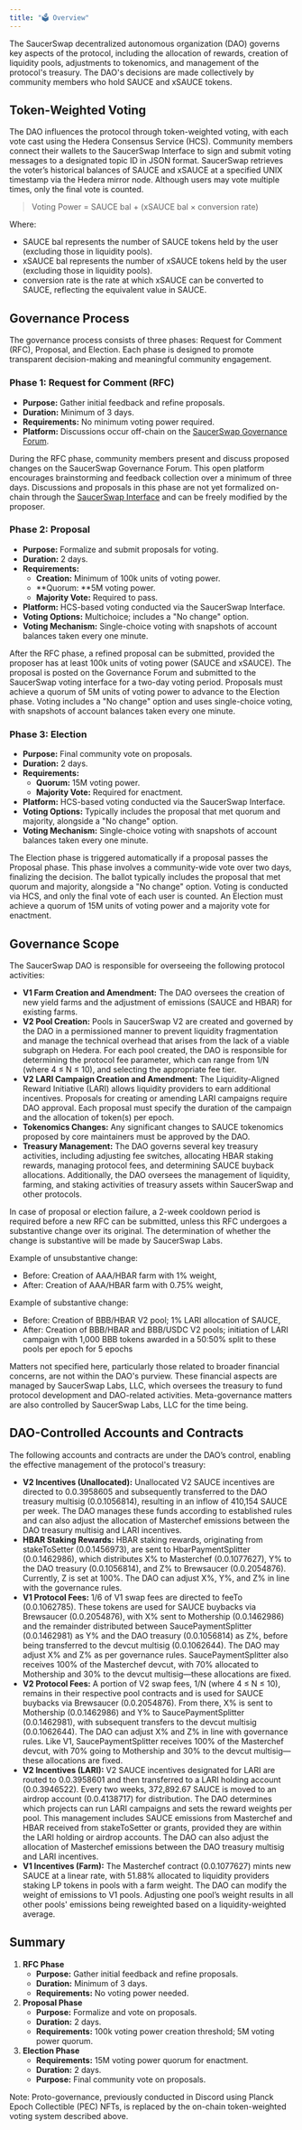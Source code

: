 ```yaml
---
title: "🗳️ Overview"
---
```


The SaucerSwap decentralized autonomous organization (DAO) governs key aspects of the protocol, including the allocation of rewards, creation of liquidity pools, adjustments to tokenomics, and management of the protocol's treasury. The DAO's decisions are made collectively by community members who hold SAUCE and xSAUCE tokens.

## Token-Weighted Voting

The DAO influences the protocol through token-weighted voting, with each vote cast using the Hedera Consensus Service (HCS). Community members connect their wallets to the SaucerSwap Interface to sign and submit voting messages to a designated topic ID in JSON format. SaucerSwap retrieves the voter’s historical balances of SAUCE and xSAUCE at a specified UNIX timestamp via the Hedera mirror node. Although users may vote multiple times, only the final vote is counted.

> Voting Power = SAUCE bal \+ (xSAUCE bal × conversion rate)

Where:

- SAUCE bal represents the number of SAUCE tokens held by the user (excluding those in liquidity pools).
- xSAUCE bal represents the number of xSAUCE tokens held by the user (excluding those in liquidity pools).
- conversion rate is the rate at which xSAUCE can be converted to SAUCE, reflecting the equivalent value in SAUCE.

## Governance Process

The governance process consists of three phases: Request for Comment (RFC), Proposal, and Election. Each phase is designed to promote transparent decision-making and meaningful community engagement.

### Phase 1: Request for Comment (RFC)

- **Purpose:** Gather initial feedback and refine proposals.
- **Duration:** Minimum of 3 days.
- **Requirements:** No minimum voting power required.
- **Platform:** Discussions occur off-chain on the [SaucerSwap Governance Forum](https://gov.saucerswap.finance/).

During the RFC phase, community members present and discuss proposed changes on the SaucerSwap Governance Forum. This open platform encourages brainstorming and feedback collection over a minimum of three days. Discussions and proposals in this phase are not yet formalized on-chain through the [SaucerSwap Interface](https://www.saucerswap.finance/governance) and can be freely modified by the proposer.

### **Phase 2: Proposal**

- **Purpose:** Formalize and submit proposals for voting.
- **Duration:** 2 days.
- **Requirements:**
  - **Creation:** Minimum of 100k units of voting power.
  - \*\*Quorum: \*\*5M voting power.
  - **Majority Vote:** Required to pass.
- **Platform:** HCS-based voting conducted via the SaucerSwap Interface.
- **Voting Options:** Multichoice; includes a "No change" option.
- **Voting Mechanism:** Single-choice voting with snapshots of account balances taken every one minute.

After the RFC phase, a refined proposal can be submitted, provided the proposer has at least 100k units of voting power (SAUCE and xSAUCE). The proposal is posted on the Governance Forum and submitted to the SaucerSwap voting interface for a two-day voting period. Proposals must achieve a quorum of 5M units of voting power to advance to the Election phase. Voting includes a "No change" option and uses single-choice voting, with snapshots of account balances taken every one minute.

### **Phase 3: Election**

- **Purpose:** Final community vote on proposals.
- **Duration:** 2 days.
- **Requirements:**
  - **Quorum:** 15M voting power.
  - **Majority Vote:** Required for enactment.
- **Platform:** HCS-based voting conducted via the SaucerSwap Interface.
- **Voting Options:** Typically includes the proposal that met quorum and majority, alongside a "No change" option.
- **Voting Mechanism:** Single-choice voting with snapshots of account balances taken every one minute.

The Election phase is triggered automatically if a proposal passes the Proposal phase. This phase involves a community-wide vote over two days, finalizing the decision. The ballot typically includes the proposal that met quorum and majority, alongside a "No change" option. Voting is conducted via HCS, and only the final vote of each user is counted. An Election must achieve a quorum of 15M units of voting power and a majority vote for enactment.

## Governance Scope

The SaucerSwap DAO is responsible for overseeing the following protocol activities:

- **V1 Farm Creation and Amendment:** The DAO oversees the creation of new yield farms and the adjustment of emissions (SAUCE and HBAR) for existing farms.
- **V2 Pool Creation:** Pools in SaucerSwap V2 are created and governed by the DAO in a permissioned manner to prevent liquidity fragmentation and manage the technical overhead that arises from the lack of a viable subgraph on Hedera. For each pool created, the DAO is responsible for determining the protocol fee parameter, which can range from 1/N (where 4 ≤ N ≤ 10), and selecting the appropriate fee tier.
- **V2 LARI Campaign Creation and Amendment:** The Liquidity-Aligned Reward Initiative (LARI) allows liquidity providers to earn additional incentives. Proposals for creating or amending LARI campaigns require DAO approval. Each proposal must specify the duration of the campaign and the allocation of token(s) per epoch.
- **Tokenomics Changes:** Any significant changes to SAUCE tokenomics proposed by core maintainers must be approved by the DAO.
- **Treasury Management:** The DAO governs several key treasury activities, including adjusting fee switches, allocating HBAR staking rewards, managing protocol fees, and determining SAUCE buyback allocations. Additionally, the DAO oversees the management of liquidity, farming, and staking activities of treasury assets within SaucerSwap and other protocols.

In case of proposal or election failure, a 2-week cooldown period is required before a new RFC can be submitted, unless this RFC undergoes a substantive change over its original. The determination of whether the change is substantive will be made by SaucerSwap Labs. 

Example of unsubstantive change: 

- Before: Creation of AAA/HBAR farm with 1% weight,
- After: Creation of AAA/HBAR farm with 0.75% weight,

Example of substantive change: 

- Before: Creation of BBB/HBAR V2 pool; 1% LARI allocation of SAUCE,
- After: Creation of BBB/HBAR and BBB/USDC V2 pools; initiation of LARI campaign with 1,000 BBB tokens awarded in a 50:50% split to these pools per epoch for 5 epochs

Matters not specified here, particularly those related to broader financial concerns, are not within the DAO's purview. These financial aspects are managed by SaucerSwap Labs, LLC, which oversees the treasury to fund protocol development and DAO-related activities. Meta-governance matters are also controlled by SaucerSwap Labs, LLC for the time being.

## DAO-Controlled Accounts and Contracts

The following accounts and contracts are under the DAO’s control, enabling the effective management of the protocol's treasury:

- **V2 Incentives (Unallocated):** Unallocated V2 SAUCE incentives are directed to 0.0.3958605 and subsequently transferred to the DAO treasury multisig (0.0.1056814), resulting in an inflow of 410,154 SAUCE per week. The DAO manages these funds according to established rules and can also adjust the allocation of Masterchef emissions between the DAO treasury multisig and LARI incentives.
- **HBAR Staking Rewards:** HBAR staking rewards, originating from stakeToSetter (0.0.1456973), are sent to HbarPaymentSplitter (0.0.1462986), which distributes X% to Masterchef (0.0.1077627), Y% to the DAO treasury (0.0.1056814), and Z% to Brewsaucer (0.0.2054876). Currently, Z is set at 100%. The DAO can adjust X%, Y%, and Z% in line with the governance rules.
- **V1 Protocol Fees:** 1/6 of V1 swap fees are directed to feeTo (0.0.1062785). These tokens are used for SAUCE buybacks via Brewsaucer (0.0.2054876), with X% sent to Mothership (0.0.1462986) and the remainder distributed between SaucePaymentSplitter (0.0.1462981) as Y% and the DAO treasury (0.0.1056814) as Z%, before being transferred to the devcut multisig (0.0.1062644). The DAO may adjust X% and Z% as per governance rules. SaucePaymentSplitter also receives 100% of the Masterchef devcut, with 70% allocated to Mothership and 30% to the devcut multisig—these allocations are fixed.
- **V2 Protocol Fees:** A portion of V2 swap fees, 1/N (where 4 ≤ N ≤ 10), remains in their respective pool contracts and is used for SAUCE buybacks via Brewsaucer (0.0.2054876). From there, X% is sent to Mothership (0.0.1462986) and Y% to SaucePaymentSplitter (0.0.1462981), with subsequent transfers to the devcut multisig (0.0.1062644). The DAO can adjust X% and Z% in line with governance rules. Like V1, SaucePaymentSplitter receives 100% of the Masterchef devcut, with 70% going to Mothership and 30% to the devcut multisig—these allocations are fixed.
- **V2 Incentives (LARI):** V2 SAUCE incentives designated for LARI are routed to 0.0.3958601 and then transferred to a LARI holding account (0.0.3946522). Every two weeks, 372,892.67 SAUCE is moved to an airdrop account (0.0.4138717) for distribution. The DAO determines which projects can run LARI campaigns and sets the reward weights per pool. This management includes SAUCE emissions from Masterchef and HBAR received from stakeToSetter or grants, provided they are within the LARI holding or airdrop accounts. The DAO can also adjust the allocation of Masterchef emissions between the DAO treasury multisig and LARI incentives.
- **V1 Incentives (Farm):** The Masterchef contract (0.0.1077627) mints new SAUCE at a linear rate, with 51.88% allocated to liquidity providers staking LP tokens in pools with a farm weight. The DAO can modify the weight of emissions to V1 pools. Adjusting one pool’s weight results in all other pools' emissions being reweighted based on a liquidity-weighted average.

## Summary

1. **RFC Phase**
   - **Purpose:** Gather initial feedback and refine proposals.
   - **Duration:** Minimum of 3 days.
   - **Requirements:** No voting power needed.
2. **Proposal Phase**
   - **Purpose:** Formalize and vote on proposals.
   - **Duration:** 2 days.
   - **Requirements:** 100k voting power creation threshold; 5M voting power quorum.
3. **Election Phase**
   - **Requirements:** 15M voting power quorum for enactment.
   - **Duration:** 2 days.
   - **Purpose:** Final community vote on proposals.

<Info>
  Note: Proto-governance, previously conducted in Discord using Planck Epoch Collectible (PEC) NFTs, is replaced by the on-chain token-weighted voting system described above.
</Info>